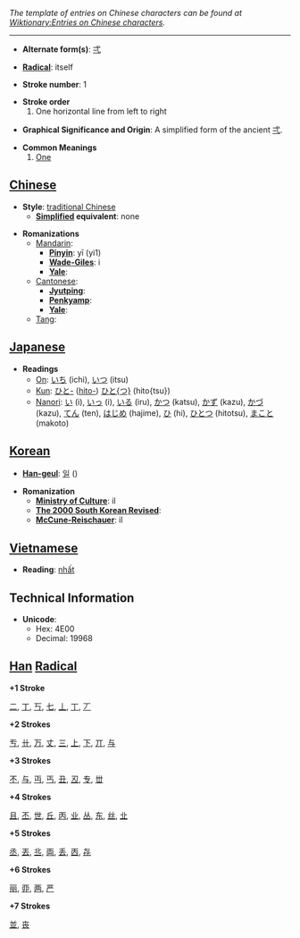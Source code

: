 ''The template of entries on Chinese characters can be found at [[Wiktionary:Entries on Chinese characters]].''

----

* '''Alternate form(s)''': [[弌]]

* '''[[Wiktionary:Chinese radical | Radical]]''': itself

* '''Stroke number''': 1

* '''Stroke order'''
*# One horizontal line from left to right

* '''Graphical Significance and Origin''': A simplified form of the ancient [[弌]].

* '''Common Meanings'''
*# [[One]]

== [[Chinese]] ==

* '''Style''': [[traditional Chinese]] 
** '''[[simplified Chinese | Simplified]] equivalent''': none

* '''Romanizations'''
** [[Mandarin]]:
*** '''[[Pinyin]]''': yī (yi1)
*** '''[[Wade-Giles]]''': i
*** '''[[Yale]]''': 
** [[Cantonese]]:
*** '''[[Jyutping]]''':  
*** '''[[Penkyamp]]''':  
*** '''[[Yale]]''':
** [[Tang]]:

== [[Japanese]] ==

* '''Readings'''
** [[On]]: [[いち]] (ichi), [[いつ]] (itsu)
** [[Kun]]: [[ひと-]] ([[hito-]]) [[ひとつ|ひと{つ}]] (hito{tsu})
** [[Nanori]]: [[い]] (i), [[いっ]] (i), [[いる]] (iru), [[かつ]] (katsu), [[かず]] (kazu), [[かづ]] (kazu), [[てん]] (ten), [[はじめ]] (hajime), [[ひ]] (hi), [[ひとつ]] (hitotsu), [[まこと]] (makoto)

== [[Korean]] ==

* '''[[Han-geul]]''': [[일]] ()

* '''Romanization'''
** '''[[Ministry of Culture romanization|Ministry of Culture]]''': il
** '''[[The 2000 South Korean Revised Romanization | The 2000 South Korean Revised]]''': 
** '''[[McCune-Reischauer]]''': il

== [[Vietnamese]] ==

* '''Reading''': [[nhất]]

== Technical Information ==

* '''Unicode''':
** Hex: 4E00
** Decimal: 19968

== [[Han]] [[Radical]] ==

'''+1 Stroke'''

[[二]], [[丁]], [[丂]], [[七]], [[丄]], [[丅]], [[丆]]

'''+2 Strokes'''

[[亐]], [[卄]], [[万]], [[丈]], [[三]], [[上]], [[下]], [[丌]], [[与]]

'''+3 Strokes'''

[[不]], [[与]], [[丏]], [[丐]], [[丑]], [[丒]], [[专]], [[丗]]

'''+4 Strokes'''

[[且]], [[丕]], [[世]], [[丘]], [[丙]], [[业]], [[丛]], [[东]], [[丝]], [[㐀]]

'''+5 Strokes'''

[[丞]], [[丟]], [[丠]], [[両]], [[丢]], [[㐁]], [[㐂]]

'''+6 Strokes'''

[[丽]], [[丣]], [[两]], [[严]]

'''+7 Strokes'''

[[並]], [[丧]]